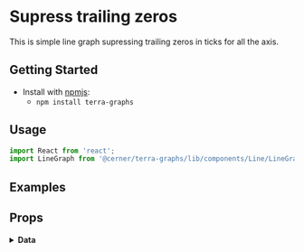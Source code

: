 
# Supress trailing zeros

This is simple line graph supressing trailing zeros in ticks for all the axis.

## Getting Started

- Install with [npmjs](https://www.npmjs.com):
  - `npm install terra-graphs`

## Usage

```jsx
import React from 'react';
import LineGraph from '@cerner/terra-graphs/lib/components/Line/LineGraph';
```
## Examples
<LineGraph />

## Props
<PropsTable />

<details>
<summary style={{fontSize: 24 }}>
<b>Data</b>
</summary>

### Graph Config object
<GraphConfig />

### Data object
<DataObject />
</details>
